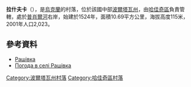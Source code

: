 {{coord|50|13|28|N|33|52|52|E|scale:100000_region:UA|display=title}}

'''拉什夫卡'''（{{lang-uk|Рашівка}}），是[[烏克蘭|烏克蘭]]的村落，位於該國中部[[波爾塔瓦州|波爾塔瓦州]]，由[[哈佳奇區|哈佳奇區]]負責管轄，處於[[普肖爾河|普肖爾河]]右岸，始建於1524年，面積10.69平方公里，海拔高度115米，2001年人口2,023。

==參考資料==
* [http://w1.c1.rada.gov.ua/pls/z7502/A005?rdat1=06.01.2012&rf7571=24824 Рашівка]{{dead link|date=2018年3月 |bot=InternetArchiveBot |fix-attempted=yes }}
* [http://weather.in.ua/ua/poltavskaja/22165 Погода в селі Рашівка] {{Wayback|url=http://weather.in.ua/ua/poltavskaja/22165 |date=20160305193000 }}

{{DEFAULTSORT:Рашівка}}
[[Category:波爾塔瓦州村落|Category:波爾塔瓦州村落]]
[[Category:哈佳奇區村落|Category:哈佳奇區村落]]


{{Poltava-geo-stub}}